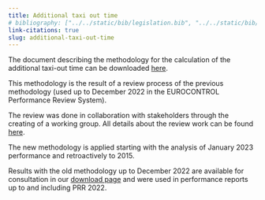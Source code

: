 ```yaml
---
title: Additional taxi out time
# bibliography: ["../../static/bib/legislation.bib", "../../static/bib/aviation.bib"]
link-citations: true
slug: additional-taxi-out-time
---
```


The document describing the methodology for the calculation of the additional taxi-out time can be downloaded [here](/library/ATXOT_indicator_documentation_mar23.pdf).

This methodology is the result of a review process of the previous methodology (used up to December 2022 in the EUROCONTROL Performance Review System). 

The review was done in collaboration with stakeholders through the creating of a working group. All details about the review work can be found [here](/publications/studies/2022_11_17_prc_apt_cons/).

The new methodology is applied starting with the analysis of January 2023 performance and retroactively to 2015.

Results with the old methodology up to December 2022 are available for consultation in our [download page](/data/) and were used in performance reports up to and including PRR 2022.
